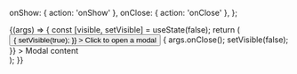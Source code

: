 
<Meta title="Components/Modal/ModalContent" />

  onShow: { action: 'onShow' },
  onClose: { action: 'onClose' },
};

<Canvas>
  <Story
    name="Default"
    args={{ title: 'Content modal', visible: false }}
    argTypes={commonArgTypes}
  >
    {(args) => {
      const [visible, setVisible] = useState(false);
      return (
        <div>
          <Button
            onClick={() => {
              setVisible(true);
            }}
          >
            Click to open a modal
          </Button>
          <ModalContent
            {...args}
            visible={visible}
            onClose={() => {
              args.onClose();
              setVisible(false);
            }}
          >
            Modal content
          </ModalContent>
        </div>
      );
    }}
  </Story>
</Canvas>

<ArgsTable story="Default" />
